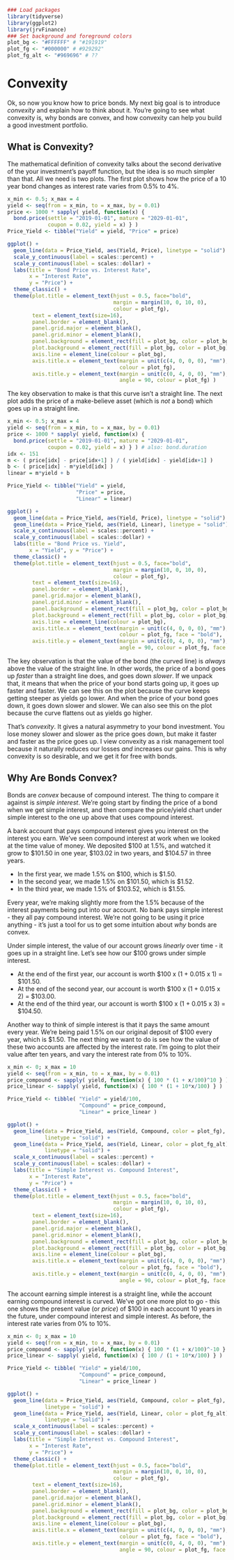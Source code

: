 ```r
### Load packages
library(tidyverse)
library(ggplot2)
library(jrvFinance)
### Set background and foreground colors
plot_bg <- "#FFFFFF" # "#191919"
plot_fg <- "#000000" # #929292"
plot_fg_alt <- "#969696" # ??
```

# Convexity {#Convexity}

Ok, so now you know how to price bonds. My next big goal is to introduce *convexity* and explain how to think about it. You're going to see what convexity is, why bonds are convex, and how convexity can help you build a good investment portfolio. 

## What is Convexity? 

The mathematical definition of convexity talks about the second derivative of the your investment's payoff function, but the idea is so much simpler than that. All we need is two plots. The first plot shows how the price of a 10 year bond changes as interest rate varies from 0.5% to 4%.  

```r
x_min <- 0.5; x_max = 4
yield <- seq(from = x_min, to = x_max, by = 0.01)
price <- 1000 * sapply( yield, function(x) {
  bond.price(settle = "2019-01-01", mature = "2029-01-01",
             coupon = 0.02, yield = x) } )
Price_Yield <- tibble("Yield" = yield, "Price" = price)

ggplot() + 
  geom_line(data = Price_Yield, aes(Yield, Price), linetype = "solid") +
  scale_y_continuous(label = scales::percent) +
  scale_y_continuous(label = scales::dollar) +
  labs(title = "Bond Price vs. Interest Rate",
       x = "Interest Rate",
       y = "Price") +
  theme_classic() + 
  theme(plot.title = element_text(hjust = 0.5, face="bold", 
                                  margin = margin(10, 0, 10, 0),
                                  colour = plot_fg),
        text = element_text(size=16), 
        panel.border = element_blank(), 
        panel.grid.major = element_blank(),
        panel.grid.minor = element_blank(), 
        panel.background = element_rect(fill = plot_bg, color = plot_bg),
        plot.background = element_rect(fill = plot_bg, color = plot_bg),
        axis.line = element_line(colour = plot_bg),
        axis.title.x = element_text(margin = unit(c(4, 0, 0, 0), "mm"), 
                                    colour = plot_fg),
        axis.title.y = element_text(margin = unit(c(0, 4, 0, 0), "mm"), 
                                    angle = 90, colour = plot_fg) )
```

The key observation to make is that this curve isn't a straight line. The next plot adds the price of a make-believe asset (which is *not* a bond) which goes up in a straight line. 

```r
x_min <- 0.5; x_max = 4
yield <- seq(from = x_min, to = x_max, by = 0.01)
price <- 1000 * sapply( yield, function(x) {
  bond.price(settle = "2019-01-01", mature = "2029-01-01",
             coupon = 0.02, yield = x) } ) # also: bond.duration
idx <- 151
m <- ( price[idx] - price[idx+1] ) / ( yield[idx] - yield[idx+1] )
b <- ( price[idx] - m*yield[idx] )
linear = m*yield + b

Price_Yield <- tibble("Yield" = yield, 
                      "Price" = price, 
                      "Linear" = linear)

ggplot() + 
  geom_line(data = Price_Yield, aes(Yield, Price), linetype = "solid") +
  geom_line(data = Price_Yield, aes(Yield, Linear), linetype = "solid") +
  scale_x_continuous(label = scales::percent) +
  scale_y_continuous(label = scales::dollar) +
  labs(title = "Bond Price vs. Yield",
       x = "Yield", y = "Price") +
  theme_classic() + 
  theme(plot.title = element_text(hjust = 0.5, face="bold", 
                                  margin = margin(10, 0, 10, 0),
                                  colour = plot_fg),
        text = element_text(size=16), 
        panel.border = element_blank(), 
        panel.grid.major = element_blank(),
        panel.grid.minor = element_blank(), 
        panel.background = element_rect(fill = plot_bg, color = plot_bg),
        plot.background = element_rect(fill = plot_bg, color = plot_bg),
        axis.line = element_line(colour = plot_bg),
        axis.title.x = element_text(margin = unit(c(4, 0, 0, 0), "mm"), 
                                    colour = plot_fg, face = "bold"),
        axis.title.y = element_text(margin = unit(c(0, 4, 0, 0), "mm"), 
                                    angle = 90, colour = plot_fg, face = "bold") )
```

The key observation is that the value of the bond (the curved line) is *always* above the value of the straight line. In other words, the price of a bond goes up *faster* than a straight line does, and goes down *slower*. If we unpack that, it means that when the price of your bond starts going up, it goes up faster and faster. We can see this on the plot because the curve keeps getting steeper as yields go lower. And when the price of your bond goes down, it goes down slower and slower. We can also see this on the plot because the curve flattens out as yields go higher. 

That's *convexity*. It gives a natural asymmetry to your bond investment. You lose money slower and slower as the price goes down, but make it faster and faster as the price goes up. I view convexity as a risk management tool because it naturally reduces our losses *and* increases our gains. This is why convexity is so desirable, and we get it for free with bonds. 


## Why Are Bonds Convex? 

Bonds are *convex* because of compound interest. The thing to compare it against is *simple interest*. We're going start by finding the price of a bond when we get simple interest, and then compare the price/yield chart under simple interest to the one up above that uses compound interest.

A bank account that pays compound interest gives you interest on the interest you earn. We've seen compound interest at work when we looked at the time value of money. We deposited \$100 at 1.5%, and watched it grow to \$101.50 in one year, \$103.02 in two years, and \$104.57 in three years.

  - In the first year, we made 1.5% on \$100, which is \$1.50. 
  - In the second year, we made 1.5% on \$101.50, which is \$1.52. 
  - In the third year, we made 1.5% of \$103.52, which is \$1.55.

Every year, we're making slightly more from the 1.5% because of the interest payments being put into our account. No bank pays simple interest - they all pay compound interest. We're not going to be using it price anything - it's just a tool for us to get some intuition about *why* bonds are convex. 

Under simple interest, the value of our account grows *linearly* over time - it goes up in a straight line. Let's see how our \$100 grows under simple interest. 

  - At the end of the first year, our account is worth \$100 x (1 + 0.015 x 1) = \$101.50. 
  - At the end of the second year, our account is worth \$100 x (1 + 0.015 x 2) = \$103.00.
  - At the end of the third year, our account is worth \$100 x (1 + 0.015 x 3) = \$104.50. 
  
Another way to think of simple interest is that it pays the same amount every year. We're being paid 1.5% on our original deposit of \$100 every year, which is \$1.50. The next thing we want to do is see how the value of these two accounts are affected by the interest rate. I'm going to plot their value after ten years, and vary the interest rate from 0% to 10%. 
 
```r
x_min <- 0; x_max = 10
yield <- seq(from = x_min, to = x_max, by = 0.01)
price_compound <- sapply( yield, function(x) { 100 * (1 + x/100)^10 } ) 
price_linear <- sapply( yield, function(x) { 100 * (1 + 10*x/100) } )

Price_Yield <- tibble( "Yield" = yield/100, 
                       "Compound" = price_compound, 
                       "Linear" = price_linear )

ggplot() + 
  geom_line(data = Price_Yield, aes(Yield, Compound, color = plot_fg), 
            linetype = "solid") +
  geom_line(data = Price_Yield, aes(Yield, Linear, color = plot_fg_alt), 
            linetype = "solid") +
  scale_x_continuous(label = scales::percent) + 
  scale_y_continuous(label = scales::dollar) +
  labs(title = "Simple Interest vs. Compound Interest",
       x = "Interest Rate",
       y = "Price") +
  theme_classic() + 
  theme(plot.title = element_text(hjust = 0.5, face="bold", 
                                  margin = margin(10, 0, 10, 0),
                                  colour = plot_fg),
        text = element_text(size=16), 
        panel.border = element_blank(), 
        panel.grid.major = element_blank(),
        panel.grid.minor = element_blank(), 
        panel.background = element_rect(fill = plot_bg, color = plot_bg),
        plot.background = element_rect(fill = plot_bg, color = plot_bg),
        axis.line = element_line(colour = plot_bg),
        axis.title.x = element_text(margin = unit(c(4, 0, 0, 0), "mm"), 
                                    colour = plot_fg, face = "bold"),
        axis.title.y = element_text(margin = unit(c(0, 4, 0, 0), "mm"), 
                                    angle = 90, colour = plot_fg, face = "bold") )
```

The account earning simple interest is a straight line, while the account earning compound interest is curved. We've got one more plot to go - this one shows the present value (or *price*) of \$100 in each account 10 years in the future, under compound interest and simple interest. As before, the interest rate varies from 0% to 10%.

```r
x_min <- 0; x_max = 10
yield <- seq(from = x_min, to = x_max, by = 0.01)
price_compound <- sapply( yield, function(x) { 100 * (1 + x/100)^-10 } ) 
price_linear <- sapply( yield, function(x) { 100 / (1 + 10*x/100) } )

Price_Yield <- tibble( "Yield" = yield/100, 
                       "Compound" = price_compound, 
                       "Linear" = price_linear )

ggplot() + 
  geom_line(data = Price_Yield, aes(Yield, Compound, color = plot_fg), 
            linetype = "solid") +
  geom_line(data = Price_Yield, aes(Yield, Linear, color = plot_fg_alt), 
            linetype = "solid") +
  scale_x_continuous(label = scales::percent) + 
  scale_y_continuous(label = scales::dollar) +
  labs(title = "Simple Interest vs. Compound Interest",
       x = "Interest Rate",
       y = "Price") +
  theme_classic() + 
  theme(plot.title = element_text(hjust = 0.5, face="bold", 
                                  margin = margin(10, 0, 10, 0),
                                  colour = plot_fg),
        text = element_text(size=16), 
        panel.border = element_blank(), 
        panel.grid.major = element_blank(),
        panel.grid.minor = element_blank(), 
        panel.background = element_rect(fill = plot_bg, color = plot_bg),
        plot.background = element_rect(fill = plot_bg, color = plot_bg),
        axis.line = element_line(colour = plot_bg),
        axis.title.x = element_text(margin = unit(c(4, 0, 0, 0), "mm"), 
                                    colour = plot_fg, face = "bold"),
        axis.title.y = element_text(margin = unit(c(0, 4, 0, 0), "mm"), 
                                    angle = 90, colour = plot_fg, face = "bold") )
```
